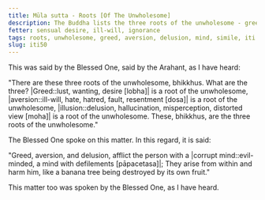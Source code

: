 ```yaml
---
title: Mūla sutta - Roots [Of The Unwholesome]
description: The Buddha lists the three roots of the unwholesome - greed, aversion, and delusion, and explain their effect on the mind with a simile.
fetter: sensual desire, ill-will, ignorance
tags: roots, unwholesome, greed, aversion, delusion, mind, simile, iti
slug: iti50
---
```


This was said by the Blessed One, said by the Arahant, as I have heard:

"There are these three roots of the unwholesome, bhikkhus. What are the three? |Greed::lust, wanting, desire [lobha]| is a root of the unwholesome, |aversion::ill-will, hate, hatred, fault, resentment [dosa]| is a root of the unwholesome, |illusion::delusion, hallucination, misperception, distorted view [moha]| is a root of the unwholesome. These, bhikkhus, are the three roots of the unwholesome."

The Blessed One spoke on this matter. In this regard, it is said:

"Greed, aversion, and delusion,
afflict the person with a \|corrupt mind::evil-minded, a mind with defilements [pāpacetasa]|;
They arise from within and harm him,
like a banana tree being destroyed by its own fruit."

This matter too was spoken by the Blessed One, as I have heard.